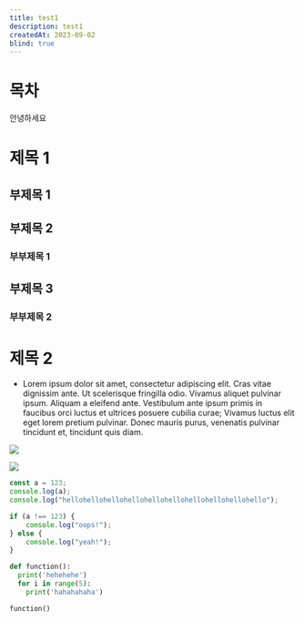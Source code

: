```yaml
---
title: test1
description: test1
createdAt: 2023-09-02
blind: true
---
```


# 목차

안녕하세요

# 제목 1

## 부제목 1

## 부제목 2

### 부부제목 1

## 부제목 3

### 부부제목 2

# 제목 2


- Lorem ipsum dolor sit amet, consectetur adipiscing elit. Cras vitae dignissim ante. Ut scelerisque fringilla odio. Vivamus aliquet pulvinar ipsum. Aliquam a eleifend ante. Vestibulum ante ipsum primis in faucibus orci luctus et ultrices posuere cubilia curae; Vivamus luctus elit eget lorem pretium pulvinar. Donec mauris purus, venenatis pulvinar tincidunt et, tincidunt quis diam.

![](code.jpg)

![](test.png)

```js {1-3} /console/
const a = 123;
console.log(a);
console.log("hellohellohellohellohellohellohellohellohellohello");

if (a !== 123) {
	console.log("oops!");
} else {
	console.log("yeah!");
}
```

```python
def function():
  print('hehehehe')
  for i in range(5):
    print('hahahahaha')

function()
```
